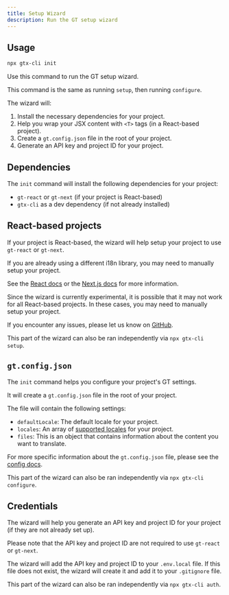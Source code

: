 ```yaml
---
title: Setup Wizard
description: Run the GT setup wizard
---
```


## Usage

```bash
npx gtx-cli init
```

Use this command to run the GT setup wizard.

This command is the same as running `setup`, then running `configure`.

The wizard will:

1. Install the necessary dependencies for your project.
2. Help you wrap your JSX content with `<T>` tags (in a React-based project).
3. Create a `gt.config.json` file in the root of your project.
4. Generate an API key and project ID for your project.


## Dependencies

The `init` command will install the following dependencies for your project:

- `gt-react` or `gt-next` (if your project is React-based)
- `gtx-cli` as a dev dependency (if not already installed)

## React-based projects

If your project is React-based, the wizard will help setup your project to use `gt-react` or `gt-next`.

If you are already using a different i18n library, you may need to manually setup your project.

See the [React docs](/docs/react/tutorials/quickstart) or the [Next.js docs](/docs/next/tutorials/quickstart) for more information.

Since the wizard is currently experimental, it is possible that it may not work for all React-based projects.
In these cases, you may need to manually setup your project.

If you encounter any issues, please let us know on [GitHub](https://github.com/generaltranslation/gt/issues).

This part of the wizard can also be ran independently via `npx gtx-cli setup`.


## `gt.config.json`

The `init` command helps you configure your project's GT settings.

It will create a `gt.config.json` file in the root of your project.

The file will contain the following settings:

- `defaultLocale`: The default locale for your project.
- `locales`: An array of [supported locales](/docs/platform/locale-strings#supported-locales) for your project.
- `files`: This is an object that contains information about the content you want to translate.

For more specific information about the `gt.config.json` file, please see the [config docs](/docs/cli/reference/config).

This part of the wizard can also be ran independently via `npx gtx-cli configure`.

## Credentials

The wizard will help you generate an API key and project ID for your project (if they are not already set up).

Please note that the API key and project ID are not required to use `gt-react` or `gt-next`.

The wizard will add the API key and project ID to your `.env.local` file.
If this file does not exist, the wizard will create it and add it to your `.gitignore` file.

This part of the wizard can also be ran independently via `npx gtx-cli auth`.

